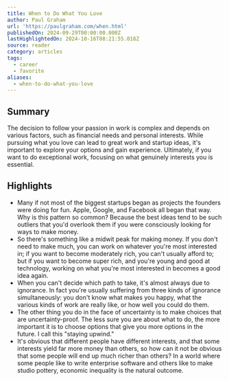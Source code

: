 ```yaml
---
title: When to Do What You Love
author: Paul Graham
url: 'https://paulgraham.com/when.html'
publishedOn: 2024-09-29T00:00:00.000Z
lastHighlightedOn: 2024-10-16T08:21:55.018Z
source: reader
category: articles
tags:
  - career
  - favorite
aliases:
  - when-to-do-what-you-love
---
```

## Summary

The decision to follow your passion in work is complex and depends on various factors, such as financial needs and personal interests. While pursuing what you love can lead to great work and startup ideas, it's important to explore your options and gain experience. Ultimately, if you want to do exceptional work, focusing on what genuinely interests you is essential.

## Highlights
- Many if not most of the biggest startups began as projects the founders were doing for fun. Apple, Google, and Facebook all began that way. Why is this pattern so common? Because the best ideas tend to be such outliers that you'd overlook them if you were consciously looking for ways to make money.
- So there's something like a midwit peak for making money. If you don't need to make much, you can work on whatever you're most interested in; if you want to become moderately rich, you can't usually afford to; but if you want to become super rich, and you're young and good at technology, working on what you're most interested in becomes a good idea again.
- When you can't decide which path to take, it's almost always due to ignorance. In fact you're usually suffering from three kinds of ignorance simultaneously: you don't know what makes you happy, what the various kinds of work are really like, or how well you could do them.
- The other thing you do in the face of uncertainty is to make choices that are uncertainty-proof. The less sure you are about what to do, the more important it is to choose options that give you more options in the future. I call this "staying upwind."
- It's obvious that different people have different interests, and that some interests yield far more money than others, so how can it not be obvious that some people will end up much richer than others? In a world where some people like to write enterprise software and others like to make studio pottery, economic inequality is the natural outcome.
